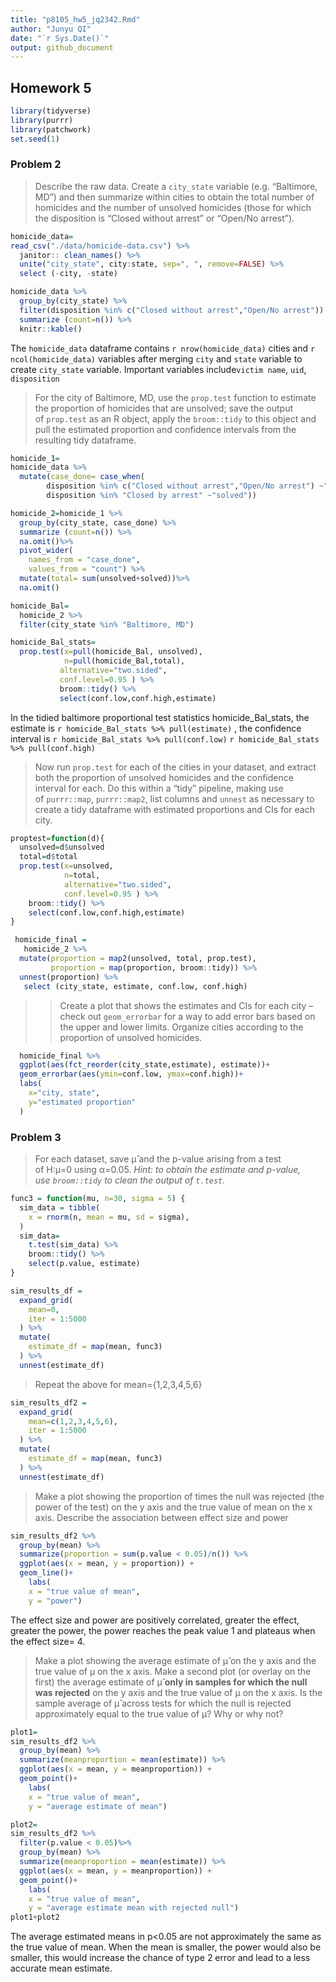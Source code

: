 ```yaml
---
title: "p8105_hw5_jq2342.Rmd"
author: "Junyu QI"
date: "`r Sys.Date()`"
output: github_document
---
```


## Homework 5

```r
library(tidyverse)
library(purrr)
library(patchwork)
set.seed(1)
```

### Problem 2

> Describe the raw data. Create a `city_state` variable (e.g. "Baltimore, MD") and then summarize within cities to obtain the total number of homicides and the number of unsolved homicides (those for which the disposition is "Closed without arrest" or "Open/No arrest").

```r
homicide_data=
read_csv("./data/homicide-data.csv") %>%
  janitor:: clean_names() %>%
  unite("city_state", city:state, sep=", ", remove=FALSE) %>%
  select (-city, -state)

homicide_data %>%
  group_by(city_state) %>%
  filter(disposition %in% c("Closed without arrest","Open/No arrest")) %>%
  summarize (count=n()) %>%
  knitr::kable()  
```

The `homicide_data` dataframe contains `r nrow(homicide_data)` cities and `r ncol(homicide_data)` variables after merging `city` and `state` variable to create `city_state` variable. Important variables include`victim name`, `uid`, `disposition`

> For the city of Baltimore, MD, use the `prop.test` function to estimate the proportion of homicides that are unsolved; save the output of `prop.test` as an R object, apply the `broom::tidy` to this object and pull the estimated proportion and confidence intervals from the resulting tidy dataframe.

```r
homicide_1=
homicide_data %>%
  mutate(case_done= case_when(
        disposition %in% c("Closed without arrest","Open/No arrest") ~"unsolved",
        disposition %in% "Closed by arrest" ~"solved"))

homicide_2=homicide_1 %>%
  group_by(city_state, case_done) %>%
  summarize (count=n()) %>%
  na.omit()%>%
  pivot_wider(
    names_from = "case_done",
    values_from = "count") %>%
  mutate(total= sum(unsolved+solved))%>%
  na.omit()

homicide_Bal=  
  homicide_2 %>%
  filter(city_state %in% "Baltimore, MD")

homicide_Bal_stats=
  prop.test(x=pull(homicide_Bal, unsolved),
            n=pull(homicide_Bal,total),
           alternative="two.sided",
           conf.level=0.95 ) %>%
           broom::tidy() %>%
           select(conf.low,conf.high,estimate) 
```

In the tidied baltimore proportional test statistics homicide_Bal_stats, the estimate is `r homicide_Bal_stats %>% pull(estimate)` , the confidence interval is `r homicide_Bal_stats %>% pull(conf.low)` `r homicide_Bal_stats %>% pull(conf.high)`

> Now run `prop.test` for each of the cities in your dataset, and extract both the proportion of unsolved homicides and the confidence interval for each. Do this within a "tidy" pipeline, making use of `purrr::map`, `purrr::map2`, list columns and `unnest` as necessary to create a tidy dataframe with estimated proportions and CIs for each city.

```r
proptest=function(d){
  unsolved=d$unsolved
  total=d$total
  prop.test(x=unsolved,
            n=total,
            alternative="two.sided",
            conf.level=0.95 ) %>%
    broom::tidy() %>%
    select(conf.low,conf.high,estimate)
}

 homicide_final =
   homicide_2 %>% 
  mutate(proportion = map2(unsolved, total, prop.test),
         proportion = map(proportion, broom::tidy)) %>% 
  unnest(proportion) %>%
   select (city_state, estimate, conf.low, conf.high)

```

> > Create a plot that shows the estimates and CIs for each city -- check out `geom_errorbar` for a way to add error bars based on the upper and lower limits. Organize cities according to the proportion of unsolved homicides.

```r
  homicide_final %>%
  ggplot(aes(fct_reorder(city_state,estimate), estimate))+
  geom_errorbar(aes(ymin=conf.low, ymax=conf.high))+
  labs(
    x="city, state",
    y="estimated proportion"
  )
```

### Problem 3

> For each dataset, save μ̂ and the p-value arising from a test of H:μ=0 using α=0.05. *Hint: to obtain the estimate and p-value, use `broom::tidy` to clean the output of `t.test`.*

```r
func3 = function(mu, n=30, sigma = 5) {
  sim_data = tibble(
    x = rnorm(n, mean = mu, sd = sigma),
  )
  sim_data=
    t.test(sim_data) %>%
    broom::tidy() %>%
    select(p.value, estimate)
}

sim_results_df = 
  expand_grid(
    mean=0,
    iter = 1:5000
  ) %>% 
  mutate(
    estimate_df = map(mean, func3)
  ) %>% 
  unnest(estimate_df)
```

> Repeat the above for mean={1,2,3,4,5,6}

```r
sim_results_df2 = 
  expand_grid(
    mean=c(1,2,3,4,5,6),
    iter = 1:5000
  ) %>% 
  mutate(
    estimate_df = map(mean, func3)
  ) %>% 
  unnest(estimate_df)
```

> Make a plot showing the proportion of times the null was rejected (the power of the test) on the y axis and the true value of mean on the x axis. Describe the association between effect size and power

```r
sim_results_df2 %>% 
  group_by(mean) %>% 
  summarize(proportion = sum(p.value < 0.05)/n()) %>% 
  ggplot(aes(x = mean, y = proportion)) +
  geom_line()+
    labs(
    x = "true value of mean",
    y = "power")
```

The effect size and power are positively correlated, greater the effect, greater the power, the power reaches the peak value 1 and plateaus when the effect size= 4.

> Make a plot showing the average estimate of μ̂ on the y axis and the true value of μ on the x axis. Make a second plot (or overlay on the first) the average estimate of μ̂ **only in samples for which the null was rejected** on the y axis and the true value of μ on the x axis. Is the sample average of μ̂ across tests for which the null is rejected approximately equal to the true value of μ? Why or why not?

```r
plot1=
sim_results_df2 %>% 
  group_by(mean) %>% 
  summarize(meanproportion = mean(estimate)) %>% 
  ggplot(aes(x = mean, y = meanproportion)) +
  geom_point()+
    labs(
    x = "true value of mean",
    y = "average estimate of mean")

plot2=
sim_results_df2 %>% 
  filter(p.value < 0.05)%>%
  group_by(mean) %>% 
  summarize(meanproportion = mean(estimate)) %>% 
  ggplot(aes(x = mean, y = meanproportion)) +
  geom_point()+
    labs(
    x = "true value of mean",
    y = "average estimate mean with rejected null")
plot1+plot2
```

The average estimated means in p\<0.05 are not approximately the same as the true value of mean. When the mean is smaller, the power would also be smaller, this would increase the chance of type 2 error and lead to a less accurate mean estimate.
